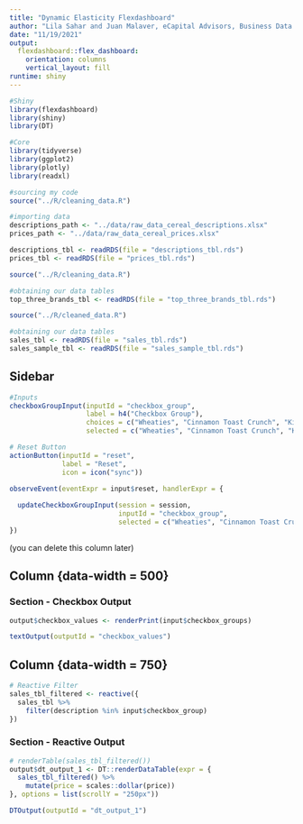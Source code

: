 ```yaml
---
title: "Dynamic Elasticity Flexdashboard"
author: "Lila Sahar and Juan Malaver, eCapital Advisors, Business Data Science"
date: "11/19/2021"
output: 
  flexdashboard::flex_dashboard:
    orientation: columns
    vertical_layout: fill
runtime: shiny
---
```


```r
#Shiny
library(flexdashboard)
library(shiny)
library(DT)

#Core
library(tidyverse)
library(ggplot2)
library(plotly)
library(readxl)
```

```r
#sourcing my code
source("../R/cleaning_data.R")

#importing data
descriptions_path <- "../data/raw_data_cereal_descriptions.xlsx"
prices_path <- "../data/raw_data_cereal_prices.xlsx"

descriptions_tbl <- readRDS(file = "descriptions_tbl.rds")
prices_tbl <- readRDS(file = "prices_tbl.rds")
```

```r
source("../R/cleaning_data.R")

#obtaining our data tables
top_three_brands_tbl <- readRDS(file = "top_three_brands_tbl.rds")
```

```r
source("../R/cleaned_data.R")

#obtaining our data tables
sales_tbl <- readRDS(file = "sales_tbl.rds")
sales_sample_tbl <- readRDS(file = "sales_sample_tbl.rds")
```


Sidebar {.sidebar}
----------------------------------------------

``` r
#Inputs
checkboxGroupInput(inputId = "checkbox_group",
                   label = h4("Checkbox Group"),
                   choices = c("Wheaties", "Cinnamon Toast Crunch", "Kix"),
                   selected = c("Wheaties", "Cinnamon Toast Crunch", "Kix"))
```

```r
# Reset Button
actionButton(inputId = "reset",
             label = "Reset",
             icon = icon("sync"))

observeEvent(eventExpr = input$reset, handlerExpr = {
  
  updateCheckboxGroupInput(session = session,
                           inputId = "checkbox_group",
                           selected = c("Wheaties", "Cinnamon Toast Crunch", "Kix"))
})
```

(you can delete this column later)

Column {data-width = 500}
----------------------------------------------

### Section - Checkbox Output

```r
output$checkbox_values <- renderPrint(input$checkbox_groups)

textOutput(outputId = "checkbox_values")
```


Column {data-width = 750}
----------------------------------------------

```r
# Reactive Filter
sales_tbl_filtered <- reactive({
  sales_tbl %>%
    filter(description %in% input$checkbox_group)
})
```

### Section - Reactive Output

```r
# renderTable(sales_tbl_filtered())
output$dt_output_1 <- DT::renderDataTable(expr = {
  sales_tbl_filtered() %>%
    mutate(price = scales::dollar(price))
}, options = list(scrollY = "250px"))

DTOutput(outputId = "dt_output_1")
```





